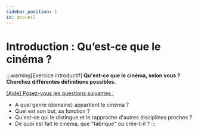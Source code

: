 ```yaml
---
sidebar_position: 1
id: accueil
---
```


# Introduction : Qu’est-ce que le cinéma ? 

:::warning[Exercice introductif]
**Qu'est-ce que le cinéma, selon vous ?   
Cherchez différentes définitions possibles.**

<u>[Aide] Posez-vous les questions suivantes :</u>
- A quel genre (domaine) appartient le cinéma ?
- Quel est son but, sa fonction ?
- Qu'est-ce qui le distingue et le rapproche d'autres disciplines proches ?
- De quoi est fait le cinéma, que "fabrique" ou crée-t-il ?
:::





